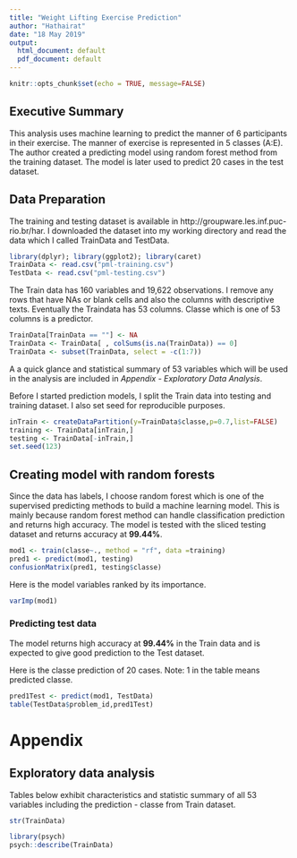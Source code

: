 ```yaml
---
title: "Weight Lifting Exercise Prediction"
author: "Hathairat"
date: "18 May 2019"
output:
  html_document: default
  pdf_document: default
---
```


```r
knitr::opts_chunk$set(echo = TRUE, message=FALSE)
```

## Executive Summary

This analysis uses machine learning to predict the manner of 6 participants in their exercise. The manner of exercise is represented in 5 classes (A:E). The author created a predicting model using random forest method from the training dataset. The model is later used to predict 20 cases in the test dataset.

## Data Preparation

The training and testing dataset is available in http://groupware.les.inf.puc-rio.br/har. I downloaded the dataset into my working directory and read the data which I called TrainData and TestData.

```r
library(dplyr); library(ggplot2); library(caret)
TrainData <- read.csv("pml-training.csv")
TestData <- read.csv("pml-testing.csv")
```

The Train data has 160 variables and 19,622 observations. I remove any rows that have NAs or blank cells and also the columns with descriptive texts. Eventually the Traindata has 53 columns. Classe which is one of 53 columns is a predictor.

```r
TrainData[TrainData == ""] <- NA
TrainData <- TrainData[ , colSums(is.na(TrainData)) == 0]
TrainData <- subset(TrainData, select = -c(1:7))
```

A a quick glance and statistical summary of 53 variables which will be used in the analysis are included in *Appendix - Exploratory Data Analysis*.

Before I started prediction models, I split the Train data into testing and training dataset. I also set seed for reproducible purposes. 

```r
inTrain <- createDataPartition(y=TrainData$classe,p=0.7,list=FALSE)
training <- TrainData[inTrain,]
testing <- TrainData[-inTrain,]
set.seed(123)
```

## Creating model with random forests

Since the data has labels, I choose random forest which is one of the supervised predicting methods to build a machine learning model. This is mainly because random forest method can handle classification prediction and returns high accuracy. The model is tested with the sliced testing dataset and returns accuracy at **99.44%**.

```r
mod1 <- train(classe~., method = "rf", data =training)
pred1 <- predict(mod1, testing)
confusionMatrix(pred1, testing$classe)
```

Here is the model variables ranked by its importance.

``` r
varImp(mod1)
```

### Predicting test data

The model returns high accuracy at **99.44%** in the Train data and is expected to give good prediction to the Test dataset. 

Here is the classe prediction of 20 cases.
Note: 1 in the table means predicted classe.

```r
pred1Test <- predict(mod1, TestData)
table(TestData$problem_id,pred1Test)
```

# Appendix

## Exploratory data analysis

Tables below exhibit characteristics and statistic summary of all 53 variables including the prediction - classe from Train dataset.

```r
str(TrainData)
```

```r
library(psych)
psych::describe(TrainData)
```

